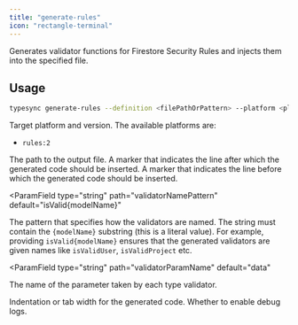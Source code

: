 ```yaml
---
title: "generate-rules"
icon: "rectangle-terminal"
---
```



Generates validator functions for Firestore Security Rules and injects them into the specified file.

## Usage

```bash
typesync generate-rules --definition <filePathOrPattern> --platform <platform> --outFile <filePath> --startMarker <startMarker> --endMarker <endMarker> --validatorNamePattern <validatorNamePattern> --validatorParamName <validatorParamName> --indentation <indentation> --debug <debug>
```

<DefinitionOptionSnippet />

<ParamField type="string" path="platform" required>
  Target platform and version. The available platforms are:

- `rules:2`

</ParamField>

<ParamField type="string" path="outFile" required>
  The path to the output file.
</ParamField>

<ParamField type="string" path="startMarker" default="typesync-start">
  A marker that indicates the line after which the generated code should be
  inserted.
</ParamField>

<ParamField type="string" path="endMarker" default="typesync-end">
  A marker that indicates the line before which the generated code should be
  inserted.
</ParamField>

<ParamField
  type="string"
  path="validatorNamePattern"
  default="isValid{modelName}"
>
  The pattern that specifies how the validators are named. The string must
  contain the `{modelName}` substring (this is a literal value). For example,
  providing `isValid{modelName}` ensures that the generated validators are given
  names like `isValidUser`, `isValidProject` etc.
</ParamField>

<ParamField
  type="string"
  path="validatorParamName"
  default="data"
>
  The name of the parameter taken by each type validator.
</ParamField>

<ParamField type="int" path="indentation" default={2}>
  Indentation or tab width for the generated code.
</ParamField>

<ParamField type="boolean" path="debug" default={false}>
  Whether to enable debug logs.
</ParamField>
